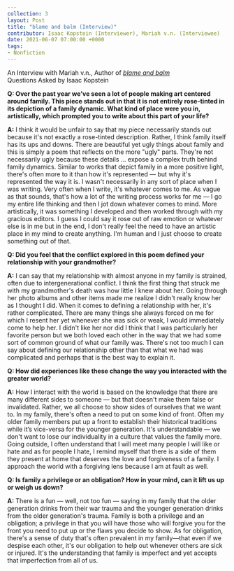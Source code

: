 ---
collection: 3
layout: Post
title: "blame and balm (Interview)"
contributor: Isaac Kopstein (Interviewer), Mariah v.n. (Interviewee)
date: 2021-06-07 07:00:00 +0000
tags: 
- Nonfiction
---
An Interview with Mariah v.n., Author of <em><a href="{{ site.baseurl }}/3/blame-and-balm">blame and balm</a></em><br/>
Questions Asked by Isaac Kopstein

<strong>Q: Over the past year we’ve seen a lot of people making art centered around family. This 
piece stands out in that it is not entirely rose-tinted in its depiction of a family dynamic. What 
kind of place were you in, artistically, which prompted you to write about this part of your life?</strong>

<strong>A:</strong> I think it would be unfair to say that my piece necessarily stands out because it's not exactly a
rose-tinted description. Rather, I think family itself has its ups and downs. There are beautiful yet
ugly things about family and this is simply a poem that reflects on the more "ugly" parts. They're
not necessarily ugly because these details ... expose a complex truth behind family dynamics.
Similar to works that depict family in a more positive light, there's often more to it than how it's
represented — but why it's represented the way it is. I wasn't necessarily in any sort of place
when I was writing. Very often when I write, it's whatever comes to me. As vague as that
sounds, that's how a lot of the writing process works for me — I go my entire life thinking and
then I jot down whatever comes to mind. More artistically, it was something I developed and
then worked through with my gracious editors. I guess I could say it rose out of raw emotion or
whatever else is in me but in the end, I don't really feel the need to have an artistic place in my
mind to create anything. I'm human and I just choose to create something out of that.

<strong>Q: Did you feel that the conflict explored in this poem defined your relationship with your 
grandmother?</strong>

<strong>A:</strong> I can say that my relationship with almost anyone in my family is strained, often due to
intergenerational conflict. I think the first thing that struck me with my grandmother's death was
how little I knew about her. Going through her photo albums and other items made me realize I
didn't really know her as I thought I did. When it comes to defining a relationship with her, it's
rather complicated. There are many things she always forced on me for which I resent her yet
whenever she was sick or weak, I would immediately come to help her. I didn't like her nor did I
think that I was particularly her favorite person but we both loved each other in the way that we
had some sort of common ground of what our family was. There's not too much I can say about
defining our relationship other than that what we had was complicated and perhaps that is the
best way to explain it.

<strong>Q: How did experiences like these change the way you interacted with the greater world?</strong>

<strong>A:</strong> How I interact with the world is based on the knowledge that there are many different sides to
someone — but that doesn't make them false or invalidated. Rather, we all choose to show sides
of ourselves that we want to. In my family, there's often a need to put on some kind of front.
Often my older family members put up a front to establish their historical traditions while it’s
vice-versa for the younger generation. It's understandable — we don't want to lose our
individuality in a culture that values the family more. Going outside, I often understand that I
will meet many people I will like or hate and as for people I hate, I remind myself that there is a
side of them they present at home that deserves the love and forgiveness of a family. I approach
the world with a forgiving lens because I am at fault as well.

<strong>Q: Is family a privilege or an obligation? How in your mind, can it lift us up or weigh us 
down?</strong>

<strong>A:</strong> There is a fun — well, not too fun — saying in my family that the older generation drinks
from their war trauma and the younger generation drinks from the older generation's trauma.
Family is both a privilege and an obligation; a privilege in that you will have those who will
forgive you for the front you need to put up or the flaws you decide to show. As for obligation,
there's a sense of duty that's often prevalent in my family—that even if we despise each other, it's
our obligation to help out whenever others are sick or injured. It's the understanding that family
is imperfect and yet accepts that imperfection from all of us.